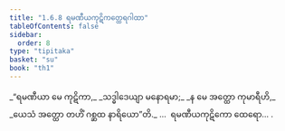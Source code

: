 ```yaml
---
title: "1.6.8 ရမဏီယကုဋိကတ္ထေရဂါထာ"
tableOfContents: false
sidebar:
  order: 8
type: "tipitaka"
basket: "su"
book: "th1"
---
```



<DynamicBreadcrumb />

<Division number="58" book="th1" e="ch" v="19" p="232">

<Paragraph number="131" type="verses" book="th1">
_“ရမဏီယာ မေ ကုဋိကာ,_  
_သဒ္ဓါဒေယျာ မနောရမာ;_  
_န မေ အတ္ထော ကုမာရီဟိ,_  
_ယေသံ အတ္ထော တဟိံ ဂစ္ဆထ နာရိယော”တိ._  


</Paragraph>
</Division>

<Paragraph number="132" type="center" book="th1">
…  ရမဏီယကုဋိကော ထေရော… .
</Paragraph>